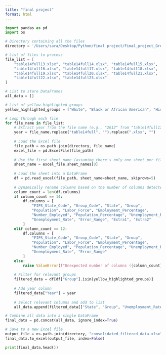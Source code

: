 ```yaml
---
title: "final project"
format: html
---
```



```python
import pandas as pd
import os

# Directory containing all the files
directory = '/Users/sara/Desktop/Python/final project/Final_project_Group13/Data'

# List of files to process
file_list = [
    "table14full13.xlsx", "table14full14.xlsx", "table14full15.xlsx",
    "table14full16.xlsx", "table14full17.xlsx", "table14full18.xlsx",
    "table14full19.xlsx", "table14full20.xlsx", "table14full21.xlsx",
    "table14full22.xlsx", "table14full23.xlsx"
]

# List to store DataFrames
all_data = []

# List of yellow-highlighted groups
yellow_highlighted_groups = ["White", "Black or African American", "Hispanic or Latino ethnicity"]

# Loop through each file
for file_name in file_list:
    # Extract year from the file name (e.g., "2013" from "table14full13.xlsx")
    year = file_name.replace("table14full", "").replace(".xlsx", "")
    
    # Load the Excel file
    file_path = os.path.join(directory, file_name)
    excel_file = pd.ExcelFile(file_path)
    
    # Use the first sheet name (assuming there's only one sheet per file)
    sheet_name = excel_file.sheet_names[0]
    
    # Load the sheet into a DataFrame
    df = pd.read_excel(file_path, sheet_name=sheet_name, skiprows=5)
    
    # Dynamically rename columns based on the number of columns detected
    column_count = len(df.columns)
    if column_count == 14:
        df.columns = [
            "FIPS_State_Code", "Group_Code", "State", "Group", 
            "Population", "Labor_Force", "Employment_Percentage", 
            "Number_Employed", "Population_Percentage", "Unemployment_Number", 
            "Unemployment_Rate", "Error_Range", "Extra1", "Extra2"
        ]
    elif column_count == 12:
        df.columns = [
            "FIPS_State_Code", "Group_Code", "State", "Group", 
            "Population", "Labor_Force", "Employment_Percentage", 
            "Number_Employed", "Population_Percentage", "Unemployment_Number", 
            "Unemployment_Rate", "Error_Range"
        ]
    else:
        raise ValueError(f"Unexpected number of columns ({column_count}) in file {file_name}")
    
    # Filter for relevant groups
    filtered_data = df[df["Group"].isin(yellow_highlighted_groups)]
    
    # Add year column
    filtered_data["Year"] = year
    
    # Select relevant columns and add to list
    all_data.append(filtered_data[["State", "Group", "Unemployment_Rate", "Year"]])

# Combine all data into a single DataFrame
final_data = pd.concat(all_data, ignore_index=True)

# Save to a new Excel file
output_file = os.path.join(directory, "consolidated_filtered_data.xlsx")
final_data.to_excel(output_file, index=False)
```

```python
print(final_data.head())
```
